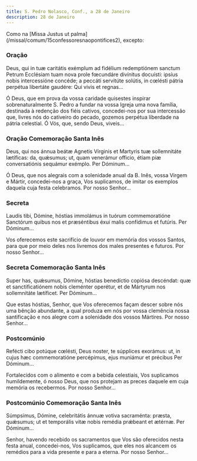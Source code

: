 ```yaml
---
title: S. Pedro Nolasco, Conf., a 28 de Janeiro
description: 28 de Janeiro
---
```


<aside>
  Como na [Missa Justus ut palma](/missal/comum/15confessoresnaopontifices2),
  excepto:
</aside>

### Oração

<div class="side-by-side not-content">

Deus, qui in tuæ caritátis exémplum ad fidélium redemptiónem sanctum Petrum Ecclésiam tuam nova prole fœcundáre divínitus docuísti: ipsíus nobis intercessióne concéde; a peccáti servitúte solútis, in cœlésti pátria perpétua libertáte gaudére: Qui vivis et regnas...

Ó Deus, que em prova da vossa caridade quisestes inspirar sobrenaturalmente S. Pedro a fundar na vossa Igreja uma nova família, destinada à redenção dos fiéis cativos, concedei-nos por sua intercessão que, livres nós do cativeiro do pecado, gozemos perpétua liberdade na pátria celestial. Ó Vós, que, sendo Deus, viveis...

</div>

### Oração Comemoração Santa Inês

<div class="side-by-side not-content">

Deus, qui nos ánnua beátæ Agnetis Vírginis et Martyris tuæ sollemnitáte lætíficas: da, quǽsumus; ut, quam venerámur officio, étiam piæ conversatiónis sequámur exémplo. Per Dóminum...

Ó Deus, que nos alegrais com a solenidade anual da B. Inês, vossa Virgem e Mártir, concedei-nos a graça, Vos suplicamos, de imitar os exemplos daquela cuja festa celebramos. Por nosso Senhor...

</div>

### Secreta

<div class="side-by-side not-content">

Laudis tibi, Dómine, hóstias immolámus in tuórum commemoratióne Sanctórum quibus nos et præséntibus éxui malis confídimus et futúris. Per Dóminum...

Vos oferecemos este sacrifício de louvor em memória dos vossos Santos, para que por meio deles nos livremos dos males presentes e futuros. Por nosso Senhor...

</div>

### Secreta Comemoração Santa Inês

<div class="side-by-side not-content">

Super has, quǽsumus, Dómine, hóstias benedíctio copiósa descéndat: quæ et sanctificatiónem nobis cleménter operétur, et de Mártyrum nos sollemnitáte lætíficet. Per Dóminum...

Que estas hóstias, Senhor, que Vos oferecemos façam descer sobre nós uma bênção abundante, a qual produza em nós por vossa clemência nossa santificação e nos alegre com a solenidade dos vossos Mártires. Por nosso Senhor...

</div>

### Postcomúnio

<div class="side-by-side not-content">

Refécti cibo potúque cœlésti, Deus noster, te súpplices exorámus: ut, in cujus hæc commemoratióne percépimus, ejus muniámur et précibus Per Dóminum...

Fortalecidos com o alimento e com a bebida celestiais, Vos suplicamos humildemente, ó nosso Deus, que nos protejam as preces daquele em cuja memória os recebermos. Por nosso Senhor...

</div>

### Postcomúnio Comemoração Santa Inês

<div class="side-by-side not-content">

Súmpsimus, Dómine, celebritátis ánnuæ votiva sacraménta: præsta, quǽsumus; ut et temporális vitæ nobis remédia prǽbeant et ætérnæ. Per Dóminum...

Senhor, havendo recebido os sacramentos que Vos são oferecidos nesta festa anual, concedei-nos, Vos suplicamos, que eles nos alcancem os remédios para a vida presente e para a eterna. Por nosso Senhor...

</div>
